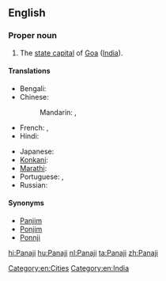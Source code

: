 ==English==
{{wikipedia}}

===Proper noun===
{{en-proper noun}}

# The [[state capital]] of [[Goa]] ([[India]]).

====Translations====
{{trans-top|capital of Goa, India}}
* Bengali: {{t|bn|পানাজি|sc=Beng}}
* Chinese:
*: Mandarin: {{t|cmn|帕納吉|sc=Hani}},  {{t|cmn|帕纳吉|tr=Pànàjí|sc=Hani}}
* French: {{t-|fr|Panaji|m}},  {{t|fr|Panjim|m}}
* Hindi: {{t|hi|पणजी|tr=paṇajī|xs=Hindi}}
{{trans-mid}}
* Japanese: {{t|ja|パナジ|tr=Panaji}}
* [[Konkani]]: {{tø|kok|पणजी}}
* [[Marathi]]: {{t|mr|पणजी|sc=Deva|xs=Marathi}}
* Portuguese: {{t|pt|Pangim|m}},  {{t-|pt|Panaji|m}}
* Russian: {{t|ru|Панаджи|m|tr=Panadži}}
{{trans-bottom}}

====Synonyms====
* [[Panjim]]
* [[Ponjim]]
* [[Ponnji]]

[[Category:en:Cities]]
[[Category:en:India]]

[[hi:Panaji]]
[[hu:Panaji]]
[[nl:Panaji]]
[[ta:Panaji]]
[[zh:Panaji]]